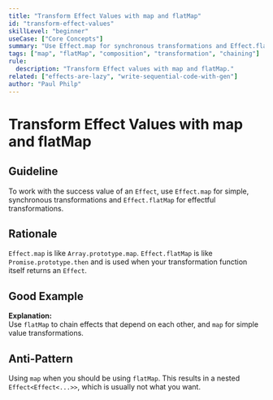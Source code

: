 ```yaml
---
title: "Transform Effect Values with map and flatMap"
id: "transform-effect-values"
skillLevel: "beginner"
useCase: ["Core Concepts"]
summary: "Use Effect.map for synchronous transformations and Effect.flatMap to chain operations that return another Effect."
tags: ["map", "flatMap", "composition", "transformation", "chaining"]
rule:
  description: "Transform Effect values with map and flatMap."
related: ["effects-are-lazy", "write-sequential-code-with-gen"]
author: "Paul Philp"
---
```


# Transform Effect Values with map and flatMap

## Guideline

To work with the success value of an `Effect`, use `Effect.map` for simple,
synchronous transformations and `Effect.flatMap` for effectful transformations.

## Rationale

`Effect.map` is like `Array.prototype.map`. `Effect.flatMap` is like
`Promise.prototype.then` and is used when your transformation function itself
returns an `Effect`.

## Good Example

<Example path="./src/transform-effect-values.ts" />

**Explanation:**  
Use `flatMap` to chain effects that depend on each other, and `map` for
simple value transformations.

## Anti-Pattern

Using `map` when you should be using `flatMap`. This results in a nested
`Effect<Effect<...>>`, which is usually not what you want.
